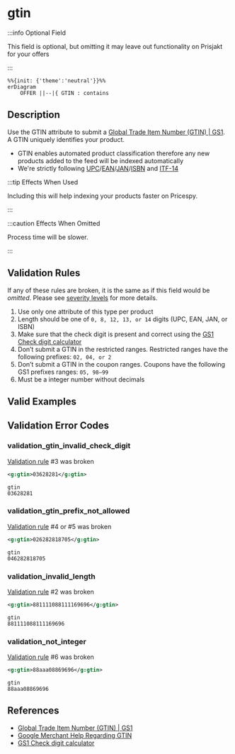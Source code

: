 
# gtin

:::info Optional Field

This field is optional, but omitting it may leave out functionality on Prisjakt for your offers

:::

```mermaid
%%{init: {'theme':'neutral'}}%%
erDiagram
    OFFER ||--|{ GTIN : contains
```


## Description

Use the GTIN attribute to submit a [Global Trade Item Number (GTIN) | GS1](https://www.gs1.org/standards/id-keys/gtin). A GTIN uniquely identifies your product.

- GTIN enables automated product classification therefore any new products added to the feed will be indexed automatically
- We're strictly following [UPC](https://en.wikipedia.org/wiki/Universal_Product_Code#Composition)/[EAN](https://en.wikipedia.org/wiki/International_Article_Number#Composition)/[JAN](https://en.wikipedia.org/wiki/International_Article_Number#jan)/[ISBN](https://en.wikipedia.org/wiki/International_Standard_Book_Number) and [ITF-14](https://en.wikipedia.org/wiki/ITF-14)
  
:::tip Effects When Used

Including this will help indexing your products faster on Pricespy.

:::

:::caution Effects When Omitted

Process time will be slower.

:::

## Validation Rules

If any of these rules are broken, it is the same as if this field would be *omitted*. Please see [severity levels](../appendix/severity-levels) for more details.

1. Use only one attribute of this type per product
1. Length should be one of `0, 8, 12, 13, or 14` digits (UPC, EAN, JAN, or ISBN)
1. Make sure that the check digit is present and correct using the [GS1 Check digit calculator](https://www.gs1.org/check*digit*calculator)
1. Don’t submit a GTIN in the restricted ranges. Restricted ranges have the following prefixes: `02, 04, or 2`
1. Don’t submit a GTIN in the coupon ranges. Coupons have the following GS1 prefixes ranges: `05, 98–99`
1. Must be a integer number without decimals

## Valid Examples

<ValidExamples/>


## Validation Error Codes

### validation_gtin_invalid_check_digit

[Validation rule](#validation-rules) #3 was broken


<Tabs>
  <TabItem value="xml" label="Example: Invalid XML value" default>

```xml
<g:gtin>03628281</g:gtin>          
```


 </TabItem>
  <TabItem value="csv" label="Example: Invalid CSV value">

```csv
gtin
03628281          
```

  </TabItem>
</Tabs>

### validation_gtin_prefix_not_allowed

[Validation rule](#validation-rules) #4 or #5 was broken

<Tabs>
  <TabItem value="xml" label="Example: Invalid XML value" default>

```xml
<g:gtin>026282818705</g:gtin>      
```


 </TabItem>
  <TabItem value="csv" label="Example: Invalid CSV value">

```csv
gtin
046282818705      
```

  </TabItem>
</Tabs>

### validation_invalid_length


[Validation rule](#validation-rules) #2 was broken

<Tabs>
  <TabItem value="xml" label="Example: Invalid XML value" default>

```xml
<g:gtin>881111088111169696</g:gtin>   
```


 </TabItem>
  <TabItem value="csv" label="Example: Invalid CSV value">

```csv
gtin
881111088111169696
```

  </TabItem>
</Tabs>

### validation_not_integer



[Validation rule](#validation-rules) #6 was broken

<Tabs>
  <TabItem value="xml" label="Example: Invalid XML value" default>

```xml
<g:gtin>88aaa08869696</g:gtin>        
```


 </TabItem>
  <TabItem value="csv" label="Example: Invalid CSV value">

```csv
gtin
88aaa08869696
```

  </TabItem>
</Tabs>



## References

- [Global Trade Item Number (GTIN) | GS1](https://www.gs1.org/standards/id-keys/gtin)
- [Google Merchant Help Regarding GTIN](https://support.google.com/merchants/answer/6324461)
- [GS1 Check digit calculator](https://www.gs1.org/check*digit*calculator)

